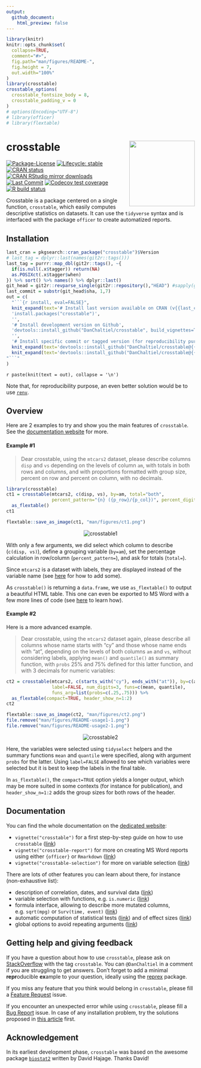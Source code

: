 ```yaml
---
output: 
  github_document:
    html_preview: false
---
```


<!-- README.md is generated from README.Rmd. Please edit that file -->

```r
library(knitr)
knitr::opts_chunk$set(
  collapse=TRUE,
  comment="#>",
  fig.path="man/figures/README-",
  fig.height = 7,
  out.width="100%"
)
library(crosstable)
crosstable_options(
  crosstable_fontsize_body = 8,
  crosstable_padding_v = 0
)
# options(Encoding="UTF-8")
# library(officer)
# library(flextable)
```


# crosstable <a href='https://DanChaltiel.github.io/crosstable/'><img src='man/figures/logo.png' align="right" height="175" /></a>

<!-- badges: start -->
[![Package-License](http://img.shields.io/badge/license-GPL--3-brightgreen.svg?style=flat)](http://www.gnu.org/licenses/gpl-3.0.html) 
[![Lifecycle: stable](https://img.shields.io/badge/lifecycle-stable-blue.svg)](https://lifecycle.r-lib.org/articles/stages.html)
[![CRAN status](https://www.r-pkg.org/badges/version/crosstable)](https://CRAN.R-project.org/package=crosstable)
[![CRAN RStudio mirror downloads](https://cranlogs.r-pkg.org/badges/grand-total/crosstable?color=blue)](https://r-pkg.org/pkg/crosstable)
[![Last Commit](https://img.shields.io/github/last-commit/DanChaltiel/crosstable)](https://github.com/DanChaltiel/crosstable)
[![Codecov test coverage](https://codecov.io/gh/DanChaltiel/crosstable/branch/main/graph/badge.svg)](https://app.codecov.io/gh/DanChaltiel/crosstable?branch=main)
[![R build status](https://github.com/DanChaltiel/crosstable/workflows/R-CMD-check/badge.svg)](https://github.com/DanChaltiel/crosstable/actions)
<!-- [![Dependencies](https://tinyverse.netlify.com/badge/crosstable)](https://cran.r-project.org/package=crosstable)  -->
<!-- [![Build Status](https://travis-ci.org/DanChaltiel/crosstable.svg?branch=main)](https://travis-ci.org/DanChaltiel/crosstable) -->
<!-- badges: end -->


Crosstable is a package centered on a single function, `crosstable`, which easily computes descriptive statistics on datasets. It can use the `tidyverse` syntax and is interfaced with the package `officer` to create automatized reports.

## Installation

```r
last_cran = pkgsearch::cran_package("crosstable")$Version
# last_tag = dplyr::last(names(git2r::tags()))
last_tag = purrr::map_dbl(git2r::tags(), ~{
  if(is.null(.x$tagger)) return(NA)
  as.POSIXct(.x$tagger$when)
}) %>% sort() %>% names() %>% dplyr::last()
git_head = git2r::revparse_single(git2r::repository(),"HEAD") #sapply(git_head, print)
last_commit = substr(git_head$sha, 1,7)
out = c(
  "```{r install, eval=FALSE}",
  knit_expand(text='# Install last version available on CRAN (v{{last_cran}})'),
  'install.packages("crosstable")',
  '', 
  '# Install development version on Github',
  'devtools::install_github("DanChaltiel/crosstable", build_vignettes=TRUE)',
  '', 
  '# Install specific commit or tagged version (for reproducibility purpose)',
  knit_expand(text='devtools::install_github("DanChaltiel/crosstable@{{last_commit}}", build_vignettes=TRUE)'),
  knit_expand(text='devtools::install_github("DanChaltiel/crosstable@{{last_tag}}", build_vignettes=TRUE)'),
"```"
)
```
`r paste(knit(text = out), collapse = '\n')`

Note that, for reproducibility purpose, an even better solution would be to use [`renv`](https://rstudio.github.io/renv/articles/renv.html).

## Overview

Here are 2 examples to try and show you the main features of `crosstable`. See the [documentation website](https://danchaltiel.github.io/crosstable/) for more.

#### Example #1

> Dear crosstable, using the `mtcars2` dataset, please describe columns `disp` and `vs` depending on the levels of column `am`, with totals in both rows and columns, and with proportions formatted with group size, percent on row and percent on column, with no decimals.

```r
library(crosstable)
ct1 = crosstable(mtcars2, c(disp, vs), by=am, total="both", 
                 percent_pattern="{n} ({p_row}/{p_col})", percent_digits=0) %>%
  as_flextable()
ct1
```

```r
flextable::save_as_image(ct1, "man/figures/ct1.png")
```

<p align="center">
  <img src="man/figures/ct1_mod.png" alt="crosstable1">
</p>

With only a few arguments, we did select which column to describe (`c(disp, vs)`), define a grouping variable (`by=am`), set the percentage calculation in row/column (`percent_pattern=`), and ask for totals (`total=`). 

Since `mtcars2` is a dataset with labels, they are displayed instead of the variable name (see [here](https://danchaltiel.github.io/crosstable/articles/crosstable.html#dataset-modified-mtcars) for how to add some). 

As `crosstable()` is returning a `data.frame`, we use `as_flextable()` to output a beautiful HTML table. This one can even be exported to MS Word with a few more lines of code (see [here](https://danchaltiel.github.io/crosstable/articles/crosstable-report.html) to learn how).

#### Example #2

Here is a more advanced example. 

> Dear crosstable, using the `mtcars2` dataset again, please describe all columns whose name starts with "cy" and those whose name ends with "at", depending on the levels of both columns `am` and `vs`, without considering labels, applying `mean()` and `quantile()` as summary function, with `probs` 25% and 75% defined for this latter function, and with 3 decimals for numeric variables:

```r
ct2 = crosstable(mtcars2, c(starts_with("cy"), ends_with("at")), by=c(am, vs), 
                 label=FALSE, num_digits=3, funs=c(mean, quantile), 
                 funs_arg=list(probs=c(.25,.75))) %>% 
  as_flextable(compact=TRUE, header_show_n=1:2)
ct2
```

```r
flextable::save_as_image(ct2, "man/figures/ct2.png")
file.remove("man/figures/README-usage1-1.png")
file.remove("man/figures/README-usage2-1.png")
```

<p align="center">
<img src="man/figures/ct2_mod.png" alt="crosstable2">
</p>


Here, the variables were selected using `tidyselect` helpers and the summary functions `mean` and `quantile` were specified, along with argument `probs` for the latter. Using `label=FALSE` allowed to see which variables were selected but it is best to keep the labels in the final table. 

In `as_flextable()`, the `compact=TRUE` option yields a longer output, which may be more suited in some contexts (for instance for publication), and `header_show_n=1:2` adds the group sizes for both rows of the header.

## Documentation

You can find the whole documentation on the [dedicated website](https://danchaltiel.github.io/crosstable/): 

+ `vignette("crosstable")` for a first step-by-step guide on how to use `crosstable` ([link](https://danchaltiel.github.io/crosstable/articles/crosstable.html))
+ `vignette("crosstable-report")` for more on creating MS Word reports using either `{officer}` or `Rmarkdown` ([link](https://danchaltiel.github.io/crosstable/articles/crosstable-report.html))
+ `vignette("crosstable-selection")` for more on variable selection ([link](https://danchaltiel.github.io/crosstable/articles/crosstable-selection.html))


There are lots of other features you can learn about there, for instance (non-exhaustive list):

- description of correlation, dates, and survival data ([link](https://danchaltiel.github.io/crosstable/articles/crosstable.html#miscellaneous-1))
- variable selection with functions, e.g. `is.numeric` ([link](https://danchaltiel.github.io/crosstable/articles/crosstable-selection.html#select-with-predicate-functions))
- formula interface, allowing to describe more mutated columns, e.g. `sqrt(mpg)` or `Surv(time, event)` ([link](https://danchaltiel.github.io/crosstable/articles/crosstable-selection.html#select-with-a-formula))
- automatic computation of statistical tests ([link](https://danchaltiel.github.io/crosstable/articles/crosstable.html#tests)) and of effect sizes ([link](https://danchaltiel.github.io/crosstable/articles/crosstable.html#effects))
- global options to avoid repeating arguments ([link](https://danchaltiel.github.io/crosstable/reference/crosstable_options.html))



## Getting help and giving feedback

If you have a question about how to use `crosstable`, please ask on [StackOverflow](https://stackoverflow.com/) with the tag `crosstable`. You can `@DanChaltiel` in a comment if  you are struggling to get answers. Don't forget to add a minimal **repr**oducible **ex**ample to your question, ideally using the [reprex](https://reprex.tidyverse.org/) package.

If you miss any feature that you think would belong in `crosstable`, please fill a [Feature Request](https://github.com/DanChaltiel/crosstable/issues/new/choose) issue.

If you encounter an unexpected error while using `crosstable`, please fill a [Bug Report](https://github.com/DanChaltiel/crosstable/issues/new/choose) issue. In case of any installation problem, try the solutions proposed in [this article](https://danchaltiel.github.io/crosstable/articles/crosstable-install.html) first.

## Acknowledgement

In its earliest development phase, `crosstable` was based on the awesome package [`biostat2`](https://github.com/eusebe/biostat2) written by David Hajage. Thanks David!
